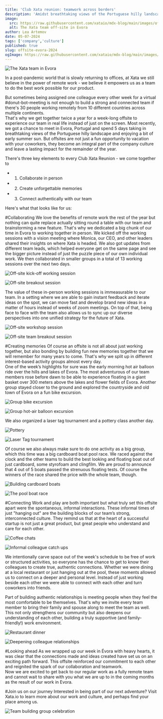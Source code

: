 ```yaml
---
title: 'Club Xata reunion: teamwork across borders'
description: 'Amidst breathtaking views of the Portuguese hilly landscape and early summer sun, we recap Xata's Spring 2024 offsite in Evora for connecting and collaborating with our colleagues.'
image:
  src: https://raw.githubusercontent.com/xataio/mdx-blog/main/images/offsite-evora-2024/xata-team-evora.jpeg
  alt: The Xata team off-site in Evora
author: Lea Artemov
date: 05-07-2024
tags: ['company','culture']
published: true
slug: offsite-evora-2024
ogImage: https://raw.githubusercontent.com/xataio/mdx-blog/main/images/offsite-evora-2024/xata-team-evora.jpeg
---
```


![The Xata team in Evora](images/offsite-evora-2024/xata-team-evora.jpeg)

In a post-pandemic world that is slowly returning to offices, at Xata we still believe in the power of remote work - we believe it empowers us as a team to do the best work possible for our product.

But sometimes being assigned one colleague every other week for a virtual #donut-bot-meeting is not enough to build a strong and connected team if there's 30 people working remotely from 10 different countries across multiple continents.  
That's why we get together twice a year for a week-long offsite to experience our team in real life instead of just on the screen.
Most recently, we got a chance to meet in Evora, Portugal and spend 5 days taking in breathtaking views of the Portuguese hilly landscape and enjoying a bit of early summer sun.
But offsites are not just a fun opportunity to vacation with your coworkers, they become an integral part of the company culture and leave a lasting impact for the remainder of the year.

There's three key elements to every Club Xata Reunion - we come together to

- 1. Collaborate in person
- 2. Create unforgettable memories
- 3. Connect authentically with our team

Here's what that looks like for us:

#Collaborating
We love the benefits of remote work the rest of the year but nothing can quite replace actually sitting round a table with our team and brainstorming a new feature. That's why we dedicated a big chunk of our time in Evora to working together in person. We kicked off the working sessions with a vision meeting where Monica, our CEO, and other leaders shared their insights on where Xata is headed. We also got updates from different team leads, which helped everyone get on the same page and see the bigger picture instead of just the puzzle piece of our own individual work.
We then collaborated in smaller groups in a total of 13 working sessions over the next two days.

![Off-site kick-off working session](images/offsite-evora-2024/collaborating-1.jpeg)

![Off-site breakout session](images/offsite-evora-2024/collaborating-2.jpeg)

The value of these in-person working sessions is immeasurable to our team. In a setting where we are able to gain instant feedback and iterate ideas on the spot, we can move fast and develop brand new ideas in a matter of hours instead of weeks of zoom meetings. On top of that, being face to face with the team also allows us to sync up our diverse perspectives into one unified strategy for the future of Xata.

![Off-site workshop session](images/offsite-evora-2024/collaborating-3.jpeg)

![Off-site team breakout session](images/offsite-evora-2024/collaborating-4.jpeg)

#Creating memories
Of course an offsite is not all about just working together, but also bonding by building fun new memories together that we will remember for many years to come. That's why we split up in different interest-based activity groups almost every day.  
One of the week’s highlights for sure was the early morning hot air balloon ride over the hills and lakes of Evora. The most adventurous of our team members rose before dawn to be able to experience floating in a giant basket over 300 meters above the lakes and flower fields of Evora.
Another group stayed closer to the ground and explored the countryside and old town of Evora on a fun bike excursion.

![Group bike excursion](images/offsite-evora-2024/creating-memories-1.jpeg)

![Group hot-air balloon excursion](images/offsite-evora-2024/creating-memories-2.jpeg)

We also organized a laser tag tournament and a pottery class another day.

![Pottery](images/offsite-evora-2024/creating-memories-3.jpeg)

![Laser Tag tournament](images/offsite-evora-2024/creating-memories-4.jpeg)

Of course we also always make sure to do one activity as a big group, which this time was a big cardboard boat pool race. We raced against the clock and the other teams to build the best looking and floating boat out of just cardboard, some styrofoam and clingfilm. We are proud to announce that 4 out of 5 boats passed the strenuous floating tests. Of course the winners of the race shared the price with the whole team, though.

![Building cardboard boats](images/offsite-evora-2024/creating-memories-5.jpeg)

![The pool boat race](images/offsite-evora-2024/creating-memories-4.jpeg)

#Connecting
Work and play are both important but what truly set this offsite apart were the spontaneous, informal interactions. These informal times of just "hanging out" are the building blocks of our team’s strong, interconnected culture. They remind us that at the heart of a successful startup is not just a great product, but great people who understand and care for each other.

![Coffee chats](images/offsite-evora-2024/connecting-1.jpeg)

![Informal colleague catch ups](images/offsite-evora-2024/connecting-2.jpeg)

We intentionally carve space out of the week's schedule to be free of work or structured activities, so everyone has the chance to get to know their colleagues to create true, authentic connections. Whether we were dining at a local restaurant or just hanging out at the pool, these moments allowed us to connect on a deeper and personal level. Instead of just working beside each other we were able to connect with each other and turn coworkers into friends.

Part of building authentic relationships is meeting people when they feel the most comfortable to be themselves. That's why we invite every team member to bring their family and spouse along to meet the team as well. This not only strengthens our community but also deepens our understanding of each other, building a truly supportive (and family-friendly!) work environment.

![Restaurant dinner](images/offsite-evora-2024/connecting-1.jpeg)

![Deepening colleague relationships](images/offsite-evora-2024/connecting-2.jpeg)

#Looking ahead
As we wrapped up our week in Évora with heavy hearts, it was clear that the connections made and ideas created have set us on an exciting path forward. This offsite reinforced our commitment to each other and reignited the spark of our collaboration and teamwork.  
Now we are excited to get back to our regular work as a fully remote team and cannot wait to share with you what we are up to in the coming months as the result of our work in Evora.

#Join us on our journey
Interested in being part of our next adventure? Visit Xata.io to learn more about our work and culture, and perhaps find your place among us.

![Team building group celebration](images/offsite-evora-2024/challenge-celebration.jpeg)

